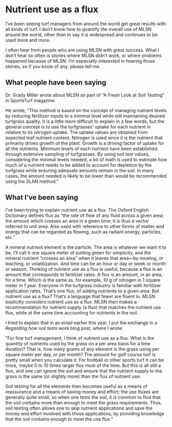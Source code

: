# Nutrient use as a flux

I've been seeing turf managers from around the world get great results with all kinds of turf. I don't know how to quantify the overall use of MLSN around the world, other than to say it is widespread and continues to be used more and more. 

I often hear from people who are using MLSN with great success. What I don't hear so often is stories where MLSN didn't work, or where problems happened because of MLSN. I'm especially interested in hearing those stories, so if you know of any, please tell me.

## What people have been saying

Dr. Grady Miller wrote about MLSN as part of "A Fresh Look at Soil Testing" in SportsTurf magazine.

He wrote, "This method is based on the concept of managing nutrient levels by reducing fertilizer inputs to a minimal level while still maintaining desired turfgrass quality. It is a little more difficult to explain in a few words, but the general concept is to use the turfgrasses’ uptake for each nutrient in relation to its nitrogen uptake. The uptake values are obtained from expected leaf nutrient content. Nitrogen is used since it is the nutrient that primarily drives growth of the plant. Growth is a driving factor of uptake for all the nutrients. Minimum levels of each nutrient have been established through extensive sampling of turfgrasses. By using soil test values, considering the minimal levels needed, a bit of math is used to estimate how much of a nutrient needs to be added to account for depletion by the turfgrass while ensuring adequate amounts remain in the soil. In many cases, the amount needed is likely to be lower than would be recommended using the SLAN method."

## What I've been saying

I've been trying to explain nutrient use as a flux. The Oxford English Dictionary defines flux as "the rate of flow of any fluid across a given area; the amount which crosses an area in a given time; it is thus a vector referred to unit area. Also used with reference to other forms of matter and energy that can be regarded as flowing, such as radiant energy, particles, etc."

A mineral nutrient element is the particle. The area is whatever we want it to be, I'll call it one square meter of putting green for simplicity, and the mineral nutrient "crosses an area" when it leaves that area—by mowing, or leaching, or volatilization. And time can be an hour or day or week or month or season. Thinking of nutrient use as a flux is useful, because a flux is an amount that corresponds to fertilizer rates. A flux is an amount, in an area, for a time. Which is the same as, for example, 10 g of nitrogen in 1 square meter in 1 year. Everyone in the turfgrass industry is familiar with fertilizer application rates. That's one flux, of adding nutrients to a given area. But nutrient use as a flux? That's a language that fewer are fluent in. MLSN explicitly considers nutrient use as a flux. MLSN then makes a recommendation for nutrient supply (a flux) that matches the nutrient use flux, while at the same time accounting for nutrients in the soil.

I tried to explain that in an email earlier this year. I put the exchange in a *Regarding how soil tests work* blog post, where I wrote:

"For fine turf management, I think of nutrient use as a flux. What is the quantity of nutrients used by the grass on a per area basis for a time duration? That is, how many grams of any element is the grass using per square meter per day, or per month? The amount for golf course turf is pretty small when you calculate it. For football or other sports turf it can be more, maybe 5 to 10 times larger flux most of the time. But this is all still a flux, and one can ignore the soil and ensure that the nutrient supply to the grass is the same (or slightly more) than the flux of nutrient use.

Soil testing for all the elements then becomes useful as a means of reassurance and a means of saving money and effort; the use fluxes are generally quite small, so when one tests the soil, it is common to find that the soil contains more than enough to meet the grass requirements. Thus, soil testing often allows one to skip nutrient applications and save the money and effort involved with those applications, by providing knowledge that the soil contains enough to meet the use flux."